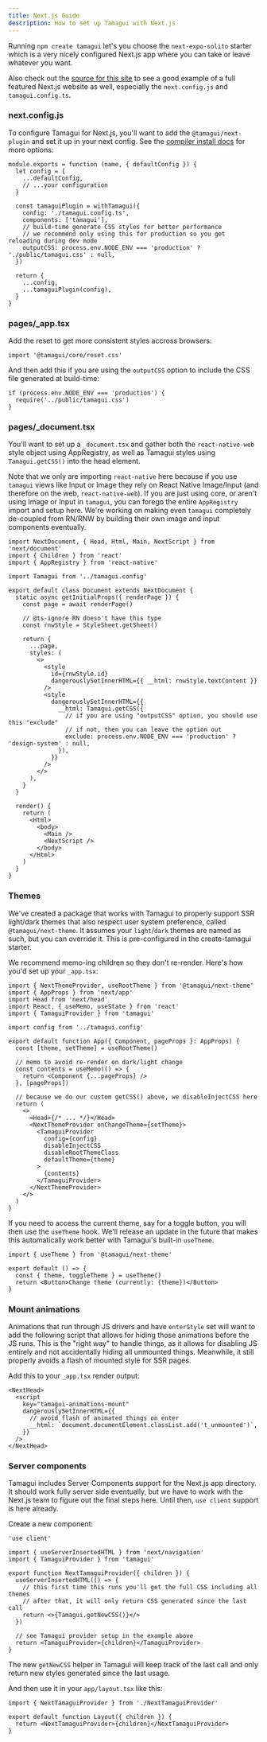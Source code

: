 ```yaml
---
title: Next.js Guide
description: How to set up Tamagui with Next.js
---
```


Running `npm create tamagui` let's you choose the `next-expo-solito` starter which is a very nicely configured Next.js app where you can take or leave whatever you want.

Also check out the [source for this site](https://github.com/tamagui/tamagui/tree/master/apps/site) to see a good example of a full featured Next.js website as well, especially the `next.config.js` and `tamagui.config.ts`.

### next.config.js

To configure Tamagui for Next.js, you'll want to add the `@tamagui/next-plugin` and set it up in your next config. See the [compiler install docs](/docs/intro/compiler-install) for more options:

```tsx
module.exports = function (name, { defaultConfig }) {
  let config = {
    ...defaultConfig,
    // ...your configuration
  }

  const tamaguiPlugin = withTamagui({
    config: './tamagui.config.ts',
    components: ['tamagui'],
    // build-time generate CSS styles for better performance
    // we recommend only using this for production so you get reloading during dev mode
    outputCSS: process.env.NODE_ENV === 'production' ? './public/tamagui.css' : null,
  })

  return {
    ...config,
    ...tamaguiPlugin(config),
  }
}
```

### pages/\_app.tsx

Add the reset to get more consistent styles accross browsers:

```tsx
import '@tamagui/core/reset.css'
```

And then add this if you are using the `outputCSS` option to include the CSS file generated at build-time:

```tsx
if (process.env.NODE_ENV === 'production') {
  require('../public/tamagui.css')
}
```

### pages/\_document.tsx

You'll want to set up a `_document.tsx` and gather both the `react-native-web` style object using AppRegistry, as well as Tamagui styles using `Tamagui.getCSS()` into the head element.

Note that we only are importing `react-native` here because if you use `tamagui` views like Input or Image they rely on React Native Image/Input (and therefore on the web, `react-native-web`). If you are just using core, or aren't using Image or Input in `tamagui`, you can forego the entire `AppRegistry` import and setup here. We're working on making even `tamagui` completely de-coupled from RN/RNW by building their own image and input components eventually.

```tsx
import NextDocument, { Head, Html, Main, NextScript } from 'next/document'
import { Children } from 'react'
import { AppRegistry } from 'react-native'

import Tamagui from '../tamagui.config'

export default class Document extends NextDocument {
  static async getInitialProps({ renderPage }) {
    const page = await renderPage()

    // @ts-ignore RN doesn't have this type
    const rnwStyle = StyleSheet.getSheet()

    return {
      ...page,
      styles: (
        <>
          <style
            id={rnwStyle.id}
            dangerouslySetInnerHTML={{ __html: rnwStyle.textContent }}
          />
          <style
            dangerouslySetInnerHTML={{
              __html: Tamagui.getCSS({
                // if you are using "outputCSS" option, you should use this "exclude"
                // if not, then you can leave the option out
                exclude: process.env.NODE_ENV === 'production' ? 'design-system' : null,
              }),
            }}
          />
        </>
      ),
    }
  }

  render() {
    return (
      <Html>
        <body>
          <Main />
          <NextScript />
        </body>
      </Html>
    )
  }
}
```

### Themes

We've created a package that works with Tamagui to properly support SSR light/dark themes that also respect user system preference, called `@tamagui/next-theme`. It assumes your `light`/`dark` themes are named as such, but you can override it. This is pre-configured in the create-tamagui starter.

We recommend memo-ing children so they don't re-render. Here's how you'd set up your `_app.tsx`:

```tsx
import { NextThemeProvider, useRootTheme } from '@tamagui/next-theme'
import { AppProps } from 'next/app'
import Head from 'next/head'
import React, { useMemo, useState } from 'react'
import { TamaguiProvider } from 'tamagui'

import config from '../tamagui.config'

export default function App({ Component, pageProps }: AppProps) {
  const [theme, setTheme] = useRootTheme()

  // memo to avoid re-render on dark/light change
  const contents = useMemo(() => {
    return <Component {...pageProps} />
  }, [pageProps])

  // because we do our custom getCSS() above, we disableInjectCSS here
  return (
    <>
      <Head>{/* ... */}</Head>
      <NextThemeProvider onChangeTheme={setTheme}>
        <TamaguiProvider
          config={config}
          disableInjectCSS
          disableRootThemeClass
          defaultTheme={theme}
        >
          {contents}
        </TamaguiProvider>
      </NextThemeProvider>
    </>
  )
}
```

If you need to access the current theme, say for a toggle button, you will then use the `useTheme` hook. We'll release an update in the future that makes this automatically work better with Tamagui's built-in `useTheme`.

```tsx
import { useTheme } from '@tamagui/next-theme'

export default () => {
  const { theme, toggleTheme } = useTheme()
  return <Button>Change theme (currently: {theme})</Button>
}
```

### Mount animations

Animations that run through JS drivers and have `enterStyle` set will want to add the following script that allows for hiding those animations before the JS runs. This is the "right way" to handle things, as it allows for disabling JS entirely and not accidentally hiding all unmounted things. Meanwhile, it still properly avoids a flash of mounted style for SSR pages.

Add this to your `_app.tsx` render output:

```tsx
<NextHead>
  <script
    key="tamagui-animations-mount"
    dangerouslySetInnerHTML={{
      // avoid flash of animated things on enter
      __html: `document.documentElement.classList.add('t_unmounted')`,
    }}
  />
</NextHead>
```

### Server components

Tamagui includes Server Components support for the Next.js app directory. It should work fully server side eventually, but we have to work with the Next.js team to figure out the final steps here. Until then, `use client` support is here already.

Create a new component:

```tsx
'use client'

import { useServerInsertedHTML } from 'next/navigation'
import { TamaguiProvider } from 'tamagui'

export function NextTamaguiProvider({ children }) {
  useServerInsertedHTML(() => {
    // this first time this runs you'll get the full CSS including all themes
    // after that, it will only return CSS generated since the last call
    return <>{Tamagui.getNewCSS()}</>
  })

  // see Tamagui provider setup in the example above
  return <TamaguiProvider>{children}</TamaguiProvider>
}
```

The new `getNewCSS` helper in Tamagui will keep track of the last call and only return new styles generated since the last usage.

And then use it in your `app/layout.tsx` like this:

```tsx
import { NextTamaguiProvider } from './NextTamaguiProvider'

export default function Layout({ children }) {
  return <NextTamaguiProvider>{children}</NextTamaguiProvider>
}
```
